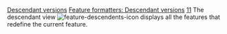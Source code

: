[[Property:title|Descendant versions]]
[[Property:link_title|Feature formatters: Descendant versions]]
[[Property:weight|11]]
The descendant view  [[Image:feature-descendents-icon]]  displays all the features that redefine the current feature. 

{{seealso| '''See Also''' <br/>
[[Ancestor versions|Ancestor versions]]  }}




